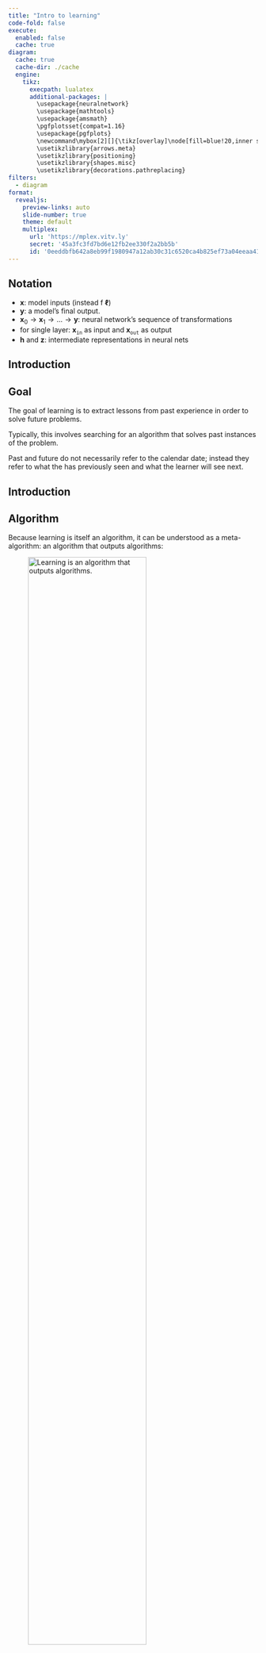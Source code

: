 ```yaml
---
title: "Intro to learning"
code-fold: false
execute:
  enabled: false
  cache: true
diagram:
  cache: true
  cache-dir: ./cache
  engine:
    tikz:
      execpath: lualatex
      additional-packages: |
        \usepackage{neuralnetwork}
        \usepackage{mathtools}
        \usepackage{amsmath}
        \pgfplotsset{compat=1.16}
        \usepackage{pgfplots}
        \newcommand\mybox[2][]{\tikz[overlay]\node[fill=blue!20,inner sep=2pt, anchor=text, rectangle, rounded corners=1mm,#1] {#2};\phantom{#2}}
        \usetikzlibrary{arrows.meta}
        \usetikzlibrary{positioning}
        \usetikzlibrary{shapes.misc}
        \usetikzlibrary{decorations.pathreplacing}
filters:
  - diagram
format: 
  revealjs:
    preview-links: auto
    slide-number: true
    theme: default
    multiplex:
      url: 'https://mplex.vitv.ly'
      secret: '45a3fc3fd7bd6e12fb2ee330f2a2bb5b'
      id: '0eeddbfb642a8eb99f1980947a12ab30c31c6520ca4b825ef73a04eeaa411db9'
---
```


## Notation

- $\mathbf{x}$: model inputs (instead f ${\boldsymbol\ell}$)
- $\mathbf{y}$: a model's final output.
- $\mathbf{x}_0 \rightarrow \mathbf{x}_1 \rightarrow \ldots \rightarrow \mathbf{y}$: neural network's sequence of transformations
- for single layer: ${\mathbf{x}_{\texttt{in}}}$ as input and ${\mathbf{x}_{\texttt{out}}}$ as output
- $\mathbf{h}$ and $\mathbf{z}$: intermediate representations in neural nets

## Introduction

:::{.callout-tip}
## Goal
The goal of learning is to extract lessons from past experience in order
to solve future problems.

Typically, this involves searching for an
algorithm that solves past instances of the problem.
:::

:::{.callout-note}
Past and future do not necessarily refer to the calendar date; instead they refer to what the \textit{learner} has previously seen and what the learner will see next.
:::


## Introduction
:::{.callout-tip icon=false}
## Algorithm
Because learning is itself an algorithm, it can be understood as a
meta-algorithm: an algorithm that outputs algorithms:
:::

![Learning is an algorithm that outputs algorithms.](./img/intro_to_learning/learning_as_meta_algorithm.png){#fig-learning_as_meta_algorithm width="75%"}

## Introduction
:::{.callout-tip icon=false}
## Phases
Learning usually consists of two phases:

- the **training**  phase, where we search for
an algorithm that performs well on past instances of the problem
(training data)
- the **testing** phase, where we deploy our learned algorithm to
solve new instances of the problem.
:::


## Learning from Examples

:::{.callout-tip icon=false}
## Example
Imagine you find an ancient mathematics text: 
$$\begin{aligned}
    2 \star 3 &= 36\nonumber \\
    7 \star 1 &= 49\nonumber \\
    5 \star 2 &= 100\nonumber \\
    2 \star 2 &= 16\nonumber
\end{aligned}
$$ 
:::

:::{.callout-warning icon=false}
## Question
What do you think $\star$ represents? 
:::

## Learning from Examples
![How your brain may have solved the star problem.](./img/intro_to_learning/star_symbol_learning.png){#fig-star_symbol_learning}


## Learning from Examples
:::{.callout-tip icon=false}
This kind of learning, where you observe example input-output behavior and infer a functional mapping that explains this behavior, is called **supervised learning**.

Another name for this kind of learning is **fitting a model** to data.
:::

:::{.callout-note}
## Non-computability
Some things are not learnable from examples, such as
noncomputable functions. An example of a noncomputable function is a
function that takes as input a program and outputs a 1 if the program
will eventually finish running, and a 0 if it will run forever. 
:::

## Learning from Examples
:::{.callout-tip icon=false}
## Example - formal definition
A formal definition of *example*, is an
{`input`, `output`} pair.

The examples you were given for $\star$
consisted of four such pairs: 

$$\begin{aligned}
    &\{\texttt{input:} [2,3], \texttt{output:} 36\}\nonumber \\
    &\{\texttt{input:} [7,1], \texttt{output:} 49\}\nonumber \\
    &\{\texttt{input:} [5,2], \texttt{output:} 100\}\nonumber \\
    &\{\texttt{input:} [2,2], \texttt{output:}16\}\nonumber
\end{aligned}$$ 
:::


## Learning from Examples
![A complicated function that could be learned from examples.](./img/intro_to_learning/inpainting_example.png){#fig-intro_to_learning-inpainting_example}

## Learning without Examples {.smaller}

:::{.callout-tip icon=false}
## Unsupervised learning

- **input data** $\{x^{(i)}\}^N_{i=1}$ - given
- **target outputs** $\{y^{(i)}\}^N_{i=1}$ - unknown.

Learner has to come up with a model or representation of the input data that has useful properties, as
measured by some **objective function**. 
:::


:::{.callout-note icon=false}
## Reinforcement learning
We suppose that we are given an **reward function**:
$$
r: \mathcal{Y} \rightarrow \mathbb{R}.
$$

The learner tries to come up with a function that **maximizes rewards**. 
:::

:::{.callout-important}
## Difference
Unsupervised learning has access to training data whereas reinforcement learning usually does not; instead the reinforcement learner has to collect its own training data.
:::

## Key Ingredients

:::{.callout-tip icon=false}
## Ingredients
1.  What does it mean for the learner to succeed, or, at least, to
    perform well?

2.  What is the set of possible mappings from inputs to outputs that
    we will search over?

3.  *How*, exactly, do we search the hypothesis space for a specific
    mapping that maximizes the objective?
:::

::: {.centered}
![](./img/intro_to_learning/key_ingredients.png){height=320 fig-align="center"}
:::

## Key Ingredients

:::{.callout-tip icon=false}
## Learner's algorithm
$$
f: \mathcal{X} \rightarrow \mathcal{Y},
$$
Commonly, $f$ is referred to as the **learned function**.
:::

:::{.callout-note icon=false}
## Learner's objective
Function that scores model outputs:
$$
\mathcal{L}: \mathcal{Y} \rightarrow \mathbb{R},
$$
or function that compares model outputs to target answers:
$$
\mathcal{L}: \mathcal{Y} \times \mathcal{Y} \rightarrow \mathbb{R}.
$$

We will interchangeably call this $\mathcal{L}$ either the **objective function**, the **loss function**, or the **loss**.
:::

<!-- ::: aside -->
<!-- A loss almost always refers to an objective we seek to *minimize*, whereas an objective function can be used to describe objectives we seek to minimize as well as those we seek to maximize. -->
<!-- ::: -->

## Hypothesis space

:::{.callout-tip icon=false}
## Description
The hypothesis space is a set $\mathcal{F}$ of all the
possible functions considered by the learner.

Examples:

1. All mappings from $\mathbb{R}^2 \rightarrow \mathbb{R}$ 
2. All functions $\mathbb{R} \times \mathbb{R} \rightarrow \mathbb{R}_{\geq 0}$
that satisfy the conditions of being a distance metric.
:::

:::{.callout-note icon=false}
## Parameterization
We may say that our *parameterized*
hypothesis space is 
$$
y = \theta_1 x + \theta_0m
$$
where $\theta_0$ and $\theta_1$ are the parameters.

This example corresponds to the space of affine functions from $\mathbb{R} \rightarrow \mathbb{R}$.
:::

## Hypothesis space
:::{.callout-note icon=false}
## Parameterization: another way
Another choice could be
$$
y = \theta_2\theta_1 x + \theta_0,
$$
with parameters $\theta_0$, $\theta_1$, and $\theta_2$: **same space**, but **different parameterizations**!
:::

::: aside
**Overparameterized** models, where you use more parameters than the minimum necessary to fit the data, are especially important in modern computer vision; most neural networks are overparameterized.
:::


## Empirical Risk Minimization

:::{.callout-tip icon=false}
## ERM model
Learn a function predicting $\mathbf{y}$ from $\mathbf{x}$ given many training examples
$\{\mathbf{x}^{(i)},\mathbf{y}^{(i)}\}^N_{i=1}$.

The idea is to minimize the average error (i.e., risk) we incur over all the training data
(i.e., empirical distribution). The ERM problem is stated as follows:

$$
\begin{aligned}
    \mathop{\mathrm{arg\,min}}_{f \in \mathcal{F}} \frac{1}{N} \sum_{i=1}^N \mathcal{L}(f(\mathbf{x}^{(i)}),\mathbf{y}^{(i)}) \quad\triangleleft\quad \text{ERM}
\end{aligned}
$$

Here, $\mathcal{F}$ is the hypothesis space, $\mathcal{L}$ is the loss function, and $\{\mathbf{x}^{(i)}, \mathbf{y}^{(i)}\}_{i=1}^N$ is the training data (example {`input`, `output`} pairs), and $f$ is the learned function.
:::

## Learning as Probabilistic Inference

:::{.callout-tip icon=false}
## Probabilistic inference
We can interpret ERM as doing maximum likelihood probabilistic inference.

In this interpretation, we are trying to infer the hypothesis $f$ that assigns the highest probability to the data.

For a model that predicts $\mathbf{y}$ given $\mathbf{x}$, the max likelihood $f$ is:

$$\begin{aligned}
    \mathop{\mathrm{arg\,max}}_f p\big(\{\mathbf{y}^{(i)}\}_{i=1}^N \bigm | \{\mathbf{x}^{(i)}\}_{i=1}^N, f\big) \quad\quad \triangleleft \quad\text{Max likelihood learning}
\end{aligned}
$$
:::

## Learning as Probabilistic Inference
:::{.callout-tip icon=false}
## Probabilistic inference
The term
$p\big(\{\mathbf{y}^{(i)}\}_{i=1}^N \bigm | \{\mathbf{x}^{(i)}\}_{i=1}^N, f\big)$
is called the **likelihood** of the $\mathbf{y}$ values given the model
$f$ and the observed $\mathbf{x}$ values, and maximizing this quantity
is called **maximum likelihood learning**.
:::

:::{.callout-note icon=false}
## MAP learning
When a prior $p(f)$ is used in
conjunction with a likelihood function, we arrive at **maximum a
posteriori learning** (**MAP learning**), which infers the most probable
hypothesis given the training data: 

$$\begin{aligned}
    &\mathop{\mathrm{arg\,max}}_f p\big(f \bigm | \{\mathbf{x}^{(i)}, \mathbf{y}^{(i)}\}_{i=1}^N\big) \quad\quad \triangleleft \quad \text{MAP learning}\\
    & = \mathop{\mathrm{arg\,max}}_f p\big(\{\mathbf{y}^{(i)}\}_{i=1}^N \bigm | \{\mathbf{x}^{(i)}\}_{i=1}^N, f\big)p\big(f\big) \quad\quad \triangleleft \quad \text{by Bayes' rule}
\end{aligned}$$
:::

# Examples

## Linear Least-Squares Regression
![The goal of learning is to use the training data to predict the $y$ value of the test query. In our example we find that for every 1 degree increase in temperature, we can expect $\sim 10$ more people to go to the beach.](./img/intro_to_learning/ols_train_test.png){#fig-intro_to_learning-ols_train_test width="70%"}

## Linear Least-Squares Regression

:::{.callout-tip icon=false}
## Hypothesis space
The relationship between $x$ and our predictions $\hat{y}$ of $y$ has the form
$\hat{y} = f_{\theta}(x) = \theta_1 x + \theta_0$.
:::

:::{.callout-note icon=false}
## Parameterization
This hypothesis space
is parameterized by a two scalars, $\theta_0, \theta_1 \in \mathbb{R}$,
the intercept and slope of the line.

We denote $\theta = [\theta_0, \theta_1]$.
:::

:::{.callout-important}
Learning consists of
finding the value of these parameters that maximizes the objective.
:::

## Linear Least-Squares Regression
:::{.callout-tip icon=false}
## Objective
Our *objective* is that $(\hat{y}^{(i)} - y^{(i)})^2$ should
be small for all training examples $\{x^{(i)}, y^{(i)}\}_{i=1}^N$. We
call this objective the $L_2$ loss: 

$$\begin{aligned}
    J(\theta) &= \sum_i \mathcal{L}(\hat{y}^{(i)}, y^{(i)})\\
    &\quad \mathcal{L}(\hat{y}, y) = (\hat{y} - y)^2 \quad\quad \triangleleft \quad L_2 \text{ loss}
\end{aligned}$$ 
:::

:::{.callout-note}
$J(\theta)$ will denote the total objective;  $\mathcal{L}$ will denote the loss per datapoint. That is
$$
J(\theta) = \sum_{i=1}^N \mathcal{L}(f_{\theta}(x^{(i)}), y^{(i)}).
$$
:::


## Linear Least-Squares Regression
:::{.callout-tip icon=false}
## Problem statement
The full learning problem is as follows: 
$$\begin{aligned}
    \theta^* = \mathop{\mathrm{arg\,min}}_{\theta} \sum_{i=1}^N (\theta_1 x^{(i)} + \theta_0 - y^{(i)})^2.
\end{aligned}
$$
:::

:::{.callout-warning icon=false}
## Random solution?
A first idea might be "try a bunch of random values for $\theta$ and return the one that maximizes the objective." 

**Will be slow!**
:::

## Linear Least-Squares Regression
:::{.callout-tip icon=false}
## Calculus way
We are trying to find the minimum of the objective $J(\theta)$: 

$$\begin{aligned}
    J(\theta) = \sum_{i=1}^N (\theta_1 x^{(i)} + \theta_0 - y^{(i)})^2.
\end{aligned}$$ 

This function can be rewritten as 
$$\begin{aligned}
    J(\theta) = (\mathbf{y} - \mathbf{X}\theta)^\mathsf{T}(\mathbf{y} - \mathbf{X}\theta),
\end{aligned}
$$ 
$$\begin{aligned}
\mathbf{X} = 
 \begin{bmatrix}
    1 & x^{(1)}  \\
    1 & x^{(2)} \\
    \vdots & \vdots \\
    1 & x^{(N)}
\end{bmatrix}
\quad
\mathbf{y} = 
 \begin{bmatrix}
    y^{(1)}  \\
    y^{(2)} \\
    \vdots \\
    y^{(N)}
\end{bmatrix}
\quad
\theta = 
 \begin{bmatrix}
    \theta_0 \\
    \theta_1
\end{bmatrix}.
\end{aligned}$$
:::

## Linear Least-Squares Regression
:::{.callout-tip icon=false}
## Calculus way
The $J$ is a quadratic form, which has a single global minimum where the derivative is zero, and no other points where the derivative is zero. The derivative is:
$$\begin{aligned}
    \frac{\partial J(\theta)}{\partial \theta} =  2(\mathbf{X}^\mathsf{T}\mathbf{X} \theta - \mathbf{X}^\mathsf{T}\mathbf{y}).
\end{aligned}
$$ 

We set this derivative to zero and solve for $\theta^*$:
$$
\begin{aligned}
    &2(\mathbf{X}^\mathsf{T}\mathbf{X} \theta^* - \mathbf{X}^\mathsf{T}\mathbf{y}) = 0\\
&\mathbf{X}^\mathsf{T}\mathbf{X} \theta^* = \mathbf{X}^\mathsf{T}\mathbf{y}\\
&\theta^* = (\mathbf{X}^\mathsf{T}\mathbf{X})^{-1}\mathbf{X}^\mathsf{T}\mathbf{y}.
\end{aligned}
$$
:::

## Linear Least-Squares Regression

![The $\theta^*$ defines the best fitting line to our data. A best fit line is a visualization of a function $f_{\theta}$, that predicts the $y$-value for each input $x$-value.](./img/intro_to_learning/ols_fit.png){#fig-intro_to_learning-ols_fit}

## Linear Least-Squares Regression

![Linear regression finds a line that predicts the training data's $y$-values from its $x$-values.](./img/intro_to_learning/ols_summary.png){#fig-ols_summary #fig-intro_to_learning-ols_system_diagram}

## Program Induction

:::{.callout-tip icon=false}
## Program induction
**Program induction**: one of the broadest classes of learning algorithm.
In this setting, our hypothesis space may be all Python programs.
:::

![Linear regression finds a line that predicts the training data's $y$-values from its $x$-values.](./img/intro_to_learning/ols_system_diagram.png){#fig-intro_to_learning-ols_system_diagram}


## Program Induction
![Python program induction finds a Python program that predicts the training data's $y$-values from its $x$-values.](./img/intro_to_learning/program_induction_system_diagram.png){#fig-intro_to_learning-program_induction_system_diagram}

## Classification and Softmax Regression

:::{.callout-tip icon=false}
## Definition
A common problem in computer vision is to recognize objects. Our input is an image $\mathbf{x}$, and our target output is a
class label $\mathbf{y}$
:::
![Image classification.](./img/intro_to_learning/image_classification.png){#fig-intro_to_learning-image_classification}

## Classification and Softmax Regression
:::{.callout-tip icon=false}
## Input
$$\mathbf{x} \in \mathbb{R}^{H \times W \times 3},
$$
where $H$ is image height and $W$ is image width.
:::

:::{.callout-note icon=false}
## Output
Let $\mathbf{y}$ be a $K$-dimensional vector, for
$K$ possible classes, such that:
$$
y_k = \begin{cases}1, \; \text{if} \; \mathbf{y} \; \text{represents class}\; k, \\
0, \; \text{otherwise}\end{cases}
$$
This representation is called a **one-hot code**.
:::


## Classification and Softmax Regression
:::{.callout-tip icon=false}
## Goal
Learn a function $f_{\theta}$ that output
vectors $\hat{\mathbf{y}}$ that match the one-hot codes, thereby
correctly classifying the input images. 
:::

![An example of one-hot codes for representing $K$=5 different classes.](img/intro_to_learning/one_hot_codes.png){}


## Classification and Softmax Regression
:::{.callout-warning icon=false}
## Loss function - version 1
Perhaps we should minimize misclassifications? That would correspond to the so
called **0-1 loss**: 

$$
\begin{aligned}
    \mathcal{L}(\hat{\mathbf{y}},\mathbf{y}) = \mathbb{1}(\hat{\mathbf{y}}\neq\mathbf{y}),
\end{aligned}
$$ where $\mathbb{1}$ is the indicator function that
evaluates to 1 if and only if its argument is true, and 0 otherwise.
Unfortunately, minimizing this loss is a discrete optimization problem,
and it is **NP-hard**.
:::

## Classification and Softmax Regression
:::{.callout-note icon=false}
## Loss function - version 2
Instead, people commonly use the cross-entropy loss, which is
continuous and differentiable (making it easier to optimize):
$$\begin{aligned}
    \mathcal{L}(\hat{\mathbf{y}},\mathbf{y}) = H(\mathbf{y}, \hat{\mathbf{y}}) = - \sum_{k=1}^K y_k \log \hat{y}_k \quad\quad \triangleleft \quad \text{cross-entropy loss}
\end{aligned}$$ 
:::


## Classification and Softmax Regression
:::{.callout-tip icon=false}
## Interpretation
$\hat{y}_k$ should *represent the probability* we think the image is an image of class $k$.
Under that interpretation, minimizing cross-entropy maximizes the log
likelihood of the ground truth observation $\mathbf{y}$ under our
model's prediction $\hat{\mathbf{y}}$. $\hat{y}$ should represent a **pmf**.
:::

:::{.callout-note icon=false}
## Probability mass function (pmf)
A pmf $\mathbf{p}$, over $K$ classes, is defined
as a $K$-dimensional vector with elements in the range $[0,1]$ that sums
to 1. In other words, $\mathbf{p}$ is a point on the
$(K-1)$-**simplex**, which we denote as
$\mathbf{p} \in \vartriangle^{K-1}$.
:::


::: aside
The $(K-1)$-simplex, $\vartriangle^{K-1}$, is the set of all $K$-dimensional vectors whose elements sum to 1. $K$-dimensional one-hot codes live on the vertices of $\vartriangle^{K-1}$.
:::


## Classification and Softmax Regression
:::{.callout-tip icon=false}
## Procedure
To ensure that the output of our learned function $f_{\theta}$ has this
property, i.e., $f_{\theta} \in \vartriangle^{K-1}$, we can compose two
steps:

- first apply a function
$z_{\theta}: \mathcal{X} \rightarrow \mathbb{R}^K$
- then squash the output into the range $[0,1]$ and normalize it to sum to 1. 
:::


## Classification and Softmax Regression
:::{.callout-note icon=false}
## Squashing
A popular way to squash is via the **softmax** function:

$$\begin{aligned}
    &\mathbf{z} = z_{\theta}(\mathbf{x})\\
    &\hat{\mathbf{y}} = \texttt{softmax}(\mathbf{z})\\
    &\quad \quad \hat{y}_j = \frac{e^{-z_j}}{\sum_{i=1}^K e^{-z_k}}.
\end{aligned}$$ 

The values in $\mathbf{z}$ are called the **logits**.

:::

:::{.callout-note}
Now we have: 

$$\begin{aligned}
    \hat{\mathbf{y}} = f_{\theta}(\mathbf{x}) = \texttt{softmax}(z_{\theta}(\mathbf{x}))
\end{aligned}$$ 
:::

## Classification and Softmax Regression

![Softmax regression for image classification.](./img/intro_to_learning/softmax_regression_diagram.png){#fig-softmax_regression_diagram}

## Classification and Softmax Regression
![Learning is a meta-algorithm, an algorithm that outputs algorithms; metalearning is just learning applied to learning, and therefore it is a meta-meta-algorithm.](./img/intro_to_learning/softmax_regression_learning_problem.png){#fig-softmax_regression_learning_problem #fig-intro_to_learning-meta_learning_diagram}

## Learning to Learn
:::{.callout-tip icon=false}
## Metalearning

It's a special case of learning where the hypothesis space is learning algorithms.

The goal of metalearning is to handle the case where the future problem we will
encounter is itself a learning problem.
:::

:::{.callout-note icon=false}
## Example
Suppose that we are given the following {`input`, `output`}
examples: 

$$\begin{aligned}
    &\{\texttt{input:} \big(x:[1,2], y:[1,2]\big), &&\texttt{output:} y = x\}\nonumber \\
    &\{\texttt{input:} \big(x:[1,2], y:[2,4]\big), &&\texttt{output:} y = 2x\}\nonumber \\
    &\{\texttt{input:} \big(x:[1,2], y:[0.5,1]\big), &&\texttt{output:} y = \frac{x}{2}\}\nonumber
\end{aligned}$$

The learner can fit these examples by learning to
perform least-squares regression.
:::

## Learning to Learn

![Learning is a meta-algorithm, an algorithm that outputs algorithms; metalearning is learning applied to learning: a **meta-meta-algorithm**.](./img/intro_to_learning/meta_learning_diagram.png){#fig-intro_to_learning-meta_learning_diagram}

## Learning to Learn
:::{.callout-tip icon=false}
## Recursion
Notice that you can apply this idea recursively, constructing
meta-meta-\...-metalearners.

Humans perform at least three levels of
this process, if not more: we have *evolved* to be *taught* in school
how to *learn* quickly on our own. 
:::

::: aside
**Evolution** is a learning algorithm according to our present definition.
:::

# Gradient-Based Learning Algorithms

## Gradient-Based Learning Algorithms

:::{.callout-tip icon=false}
## Setting
We consider the task of minimizing a cost function $J: \cdot \rightarrow \mathbb{R}$, which is a function that maps some arbitrary input to a scalar cost.

In learning problems, the domain of $J$ is the training data and the parameters $\theta$. We will often consider the training data to be fixed and only denote the objective as a function of the parameters, $J(\theta)$. Our goal is to solve:
$$
\theta^* = \arg\min_{\theta} J(\theta)
$$
:::

## Gradient-Based Learning Algorithms

![General optimization loop.](./img/gradient_descent/optimization_schematic.png){#fig-gradient_descent-optimization_schematic width=50%}

## Gradient-Based Learning Algorithms
:::{.callout-tip icon=false}
## Zeroth-order optimization
The update function only gets to observe the value $J(\theta)$. The only way, then, to find $\theta$'s that minimize the loss is to **sample** different values for $\theta$ and move toward the values that are lower.
:::

:::{.callout-note icon=false}
## First-order optimization
Also called **gradient-based optimization**: the update function takes as input the gradient of the cost with respect to the parameters at the current operating point, $\nabla_{\theta}J(\theta)$. This reveals the **direction**.
:::

::: aside
Higher-order optimization methods observe higher-order derivatives of the loss, such as the Hessian $H$, which tells you how the landscape is locally curving.
:::

## Gradient-Based Learning Algorithms

![Gradient descent `GD`. Optimizing a cost function $J: \theta \rightarrow \mathbb{R}$ by descending the gradient $\nabla_{\theta} J$.](./img/gradient_descent/alg1.png){#alg-gradient_descent_basic_gradient_descent}

## Gradient-Based Learning Algorithms
:::{.callout-tip icon=false}
## Hyperparameters

- **learning rate** $\eta$, which controls the step size (learning rate times gradient magnitude)
- the number of steps $K$.

If the learning rate is sufficiently small and the initial parameter vector $\theta^0$ is random, then this algorithm will almost surely converge to a local minimum of $J$ as $K \rightarrow \infty$. 
:::


## Gradient-Based Learning Algorithms
:::{.callout-tip icon=false}
## Learning Rate Schedules
We are calling some function $\texttt{lr}(\eta^0,k)$ to get the learning rate on each iteration of descent:
$$
\eta^{k} = \texttt{lr}(\eta^0,k)
$$
Generally, we want an update rule where $\eta^{k+1} < \eta^k$ (making smaller steps).
:::

:::{.callout-note icon=false}
## Examples
$$
\begin{aligned}
    \texttt{lr}(\eta^0,k) &= \beta^{-k} \eta^0 &\quad\quad \triangleleft\quad \text{exponential decay}\\
    \texttt{lr}(\eta^0,k) &= \beta^{-\lfloor k/M \rfloor} \eta^0 &\quad\quad \triangleleft\quad \text{stepwise exponential decay}\\
    \texttt{lr}(\eta^0,k) &= \frac{(K - k)}{K} \eta^0 &\quad\quad \triangleleft\quad \text{linear decay}
\end{aligned}
$$
:::

## Gradient-Based Learning Algorithms

![Gradient descent with learning rate decay algorithm.](./img/gradient_descent/alg2.png){#alg-gradient_descent_gradient_descent_with_lr_decay}

## Gradient-Based Learning Algorithms
:::{.callout-tip icon=false}
## Momentum

Momentum means that we set the parameter update to be a direction $\mathbf{v}^{k+1}$, given by a weighted combination of the previous update direction, $\mathbf{v}^{k}$, plus the current negative gradient:
$$
\mathbf{v}^{k+1} = \mu \mathbf{v}^{k} - \eta\nabla_{\theta} J(\theta^k)
$$
The weight $\mu$ in this combination is a new hyperparameter, sometimes simply called the **momentum**.
:::

## Gradient-Based Learning Algorithms
![Gradient descent with momentum algorithm.](./img/gradient_descent/alg3.png){#alg-gradient_descent_gradient_descent_with_momentum}

## Gradient-Based Learning Algorithms
![(left) A simple loss function $J = \texttt{abs}(\theta)$. (right) Optimization trajectory for three different settings of momentum $\mu$. White line indicates value of the parameter at each iteration of optimization, starting at top and progressing to bottom. Color is value of the loss. Red dot is location where loss first reaches within $0.01$ of optimal value.](./img/gradient_descent/momentum_out1.png){#fig-gradient_descent-momentum_out1}

## Gradient-Based Learning Algorithms {.scrollable .smaller}

![](./img/gradient_descent/grad_descent.png){#fig-gradient_descent-grad_descent_simple_examples}



## Gradient-Based Learning Algorithms
:::{.callout-tip icon=false}
## Alternatives
What are some other good choices for $\mathbf{v}$?

1. One common idea is to set $\mathbf{v}$ to be the gradient of a **surrogate loss** function, which is a function, $J_{\texttt{surr}}$, with meaningful (non-zero) gradients that approximates $J$. An example might be a smoothed version of $J$.

2. Another way to get $\mathbf{v}$ is to compute it by sampling perturbations of $\theta$, and seeing which perturbation leads to lower loss. In this strategy, we evaluate $J(\theta+\epsilon)$ for a set of perturbations $\epsilon$, then move toward the $\epsilon$'s that decreased the loss. Approaches of this kind are sometimes called **evolution strategies**.
:::

## Gradient-Based Learning Algorithms
![Evolution strategy algorithm.](./img/gradient_descent/alg4.png){#alg-gradient_descent_ES}


## Gradient-Based Learning Algorithms
![Using evolution strategies to minimize a nondifferentiable (zero-gradient) loss, using $\sigma=1$, $M=10$, and $\eta=0.02$.](./img/gradient_descent/sampling_out1.png){#fig-gradient_descent-sampling_out1}

## Gradient-Based Learning Algorithms
:::{.callout-tip icon=false}
## Gradient Clipping


![Gradient clipping algorithm.](./img/gradient_descent/alg5.png){#alg-gradient_descent_grad_clipping}
:::

:::{.callout-note}
`clip` is the "clipping" function: $\texttt{clip}(v, -m, m) = \max(\min(v,m),-m)$
:::

## Gradient-Based Learning Algorithms
:::{.callout-tip icon=false}
## Gradient Clipping

![Using `GD` with clipping to minimize a loss with exploding gradients, using $m=0.1$.](./img/gradient_descent/clipped_out1.png){width=80% #fig-gradient_descent-clipped_out1}
:::


## Stochastic Gradient Descent

:::{.callout-important icon=false}
## Expensive computation
For typical learning problems, $\nabla_{\theta} J(\theta, \{\mathbf{x}^{(i)}, \mathbf{y}^{(i)}\}_{i=1}^N)$ decomposes as follows:
$$
\begin{align}
    \nabla_{\theta} J(\theta, \{\mathbf{x}^{(i)}, \mathbf{y}^{(i)}\}_{i=1}^N) &= 
    \nabla_{\theta} \frac{1}{N}\sum_{i=1}^N \mathcal{L}(f_{\theta}(\mathbf{x}^{(i)}), \mathbf{y}^{(i)}) = \frac{1}{N}\sum_{i=1}^N \nabla_{\theta} \mathcal{L}(f_{\theta}(\mathbf{x}^{(i)}), \mathbf{y}^{(i)})
\end{align}
$$
:::

:::{.callout-tip icon=false}
## Batching

Suppose instead we randomly subsample a *batch* of terms from this sum, $\{\mathbf{x}^{(b)}, \mathbf{y}^{(b)}\}_{b=1}^B$, where $B$ is the **batch size**. We then compute an *estimate* of the total gradient as the average gradient over this batch as follows:
$$
\begin{align}
    \tilde{\mathbf{g}} = \frac{1}{N}\sum_{b=1}^B \nabla_{\theta} \mathcal{L}(f_{\theta}(\mathbf{x}^{(b)}), \mathbf{y}^{(b)})
\end{align}
$$
:::

## Stochastic Gradient Descent

![Stochastic gradient descent algorithm. Stochastic gradient descent estimates the gradient from a stochastic subset (batch) of the full training data, and makes an update on that basis.](./img/gradient_descent/alg6.png){#alg-gradient_descent_SGD}

## Stochastic Gradient Descent
:::{.callout-tip icon=false}
## Properties

- Because each step of descent is somewhat random, $\texttt{SGD}$ can jump over small bumps in the loss landscape, as long those bumps disappear for some randomly sampled batches
- $\texttt{SGD}$ can implicitly regularize the learning problem. For example, for linear problems (i.e., $f_\theta$ is linear), then if there are multiple parameter settings that minimize the loss, $\texttt{SGD}$ will often converge to the solution with minimum parameter norm
:::

# The Problem of Generalization

## The Problem of Generalization

:::{.callout-tip icon=false}
## Train vs test
So far, we have described learning as an optimization problem: maximize
an objective over the *training set*. But this is not our actual goal.
Our goal is to maximize the objective over the *test set*. 
:::

:::{.callout-tip icon=false}
## Overfitting
Happens when we fit to properties in the training data that do not exist in the
test data.

This means that what we learned about the training data does not **generalize** to the
test data.
:::
:::{.callout-warning icon=false}
## Underfitting
Learner failed to optimize the objective on the training data.
:::

## The Problem of Generalization

:::{.callout-tip icon=false}
## Polynomial regression
The hypothesis space
is polynomial functions rather than linear functions, that is,
$$
\begin{aligned}
y = f_{\theta}(x) = \sum_{k=0}^K \theta_k x^k
\end{aligned}
$$ 

where $K$, the degree of the polynomial, is a hyperparameter of the hypothesis space.

:::

## The Problem of Generalization
:::{.callout-note icon=false}
## Equivalence of polynomial and linear regression
Let us consider the setting where we use the least-squares ($L_2$) loss function.

We can see this by rewriting the polynomial as: 

$$
\sum_{k=0}^K \theta_k x^k = \theta^\mathsf{T}\phi(x), \; \phi(x) = \begin{bmatrix}
  1 \\ x \\ x^2 \\ \vdots \\ x^K
\end{bmatrix}
$$ 

Now the form of $f_{\theta}$ is $f_{\theta}(x) = \theta^\mathsf{T}\phi(x)$, *which is a linear function in the parameters $\theta$*. Therefore, if we *featurize* $x$, representing each datapoint $x$ with a feature vector $\phi(x)$, then we have arrived at a linear regression problem in this feature space.
:::

## The Problem of Generalization
:::{.callout-note icon=false}
## Equivalence of polynomial and linear regression
So, the learning problem, and closed form optimizer, for $L_2$ polynomial regression looks almost identical to that of $L_2$ linear regression:


where 
$$\mathbf{\Phi} = 
     \begin{bmatrix}
        1 & x^{(1)} & x^{(1)^2} & ... & x^{(1)^K} \\
        1 & x^{(2)} & x^{(2)^2} & ... & x^{(2)^K} \\
        \vdots & \vdots & \vdots & \vdots & \vdots \\
        1 & x^{(N)} & x^{(N)^2} & ... & x^{(N)^K}  \\
    \end{bmatrix}$$ 

The matrix $\mathbf{\Phi}$ is an array of the features (columns) for
each datapoint (rows). It plays the same role as data matrix
$\mathbf{X}$ did earlier; in fact we often call matrices of the feature representations of each datapoint also as a **data matrix**.
:::

## The Problem of Generalization

![Underfitting and overfitting.](./img/problem_of_generalization/under_and_overfitting.png){#fig-under_and_overfitting}

## The Problem of Generalization
:::{.callout-tip icon=false}
## Data generating process
$$
\begin{aligned}
    Y &= X^2 + 1 &\triangleleft \quad\text{true underlying relationship}\\
    \epsilon &\sim \mathcal{N}(0,1) &\triangleleft \quad\text{observation noise}\\
    Y^\prime &= Y + \epsilon &\triangleleft \quad\text{noisy observations}\\
    x,y &\sim p(X,Y^{\prime}) &\triangleleft \quad\text{data-generating process}
\end{aligned}
$$
:::

## The Problem of Generalization
:::{.callout-tip icon=false}
## Why does overfitting happen?
It's because for $K=10$ the curve can become wiggly enough to
not just fit the true underlying relationship but also to *fit the
noise*, the minor offsets $\epsilon$ around the green line.

This noise
is *a property of the training data that does not generalize to the test
data*; the test data will have different observation noise.
:::


:::{.callout-warning icon=false}
## Multiple hypotheses
For $K=10$ there are many
hypotheses (polynomial functions) that perfectly the data (true
function + noise) -- there is insufficient data for the objective to
uniquely identify one of the hypotheses to be the best. Because of this,
the hypothesis output by the optimizer may be an arbitrary one.
:::

## The Problem of Generalization
:::{.callout-tip icon=false}
## Approximation error 
 Let $\{x_{(\texttt{train})}^{(i)}, y_{(\texttt{train})}^{(i)}\}_{i=1}^N$ be
our training data set (the black points). Then the approximation error
$J_{\texttt{approx}}$ is defined as the total cost incurred on this
training data: 

$$\begin{aligned}
    J_{\texttt{approx}} = \frac{1}{N} \sum_{i=1}^N \mathcal{L}(f_{\theta}(x_{(\texttt{train})}^{(i)}), y_{(\texttt{train})}^{(i)})
\end{aligned}$$ 
It is the gap between the black line and the training data points.
:::

::: aside
Notice that approximation error is the cost function we minimize in empirical risk minimization.
:::

## The Problem of Generalization
:::{.callout-warning icon=false}
## Generalization error
The expected cost we would incur if we sampled a new test point at random
from the true data generating process. Generalization error is often
approximated by measuring performance on a heldout ,
$\{x_{(\texttt{val})}^{(i)}, y_{(\texttt{val})}^{(i)}\}_{i=1}^N$, which
can simply be a subset of the data that we don't use for training or
testing: 

$$\begin{aligned}
    J_{\texttt{gen}} &= \mathbb{E}_{x,y \sim p_{\texttt{data}}} [ \mathcal{L}(f_{\theta}(x), y)]\\
                        &\approx \frac{1}{N} \sum_{i=1}^N \mathcal{L}(f_{\theta}(x_{(\texttt{val})}^{(i)}), y_{(\texttt{val})}^{(i)})
\end{aligned}$$
It is the gap between the black line and the green line.
:::

## The Problem of Generalization

![Approximation error `approx` versus generalization error `gen` for polynomial regression of order $K$. Here we measured error as the proportion of validation points that are mispredicted (defined as having an $L_2$ prediction error greater than 0.25).](./img/problem_of_generalization/under_and_overfitting_vs_polyK.png){#fig-under_and_overfitting_vs_polyK}

## Regularization

:::{.callout-tip icon=false}
## Goldilocks principle
We should prefer hypotheses (functions $f$) that are sufficiently
expressive to fit the data, but not so flexible that they can overfit
the data.
:::

![](img/goldilocks.png){fig-align="center"}

## Regularization
:::{.callout-important icon=false}
## Regularization
Mechanisms that penalize function complexity so that we avoid
learning too flexible a function that overfits. Regularizers embody the
principle of **Occam's razor**. 

The general form of a regularized objective is:
$$\begin{aligned}
    J(\theta) = \overbrace{\frac{1}{N} \sum^N_{i=1} \mathcal{L}(f_{\theta}(x)^{(i)}, y^{(i)})}^\text{data fit loss} + \underbrace{\lambda R(\theta)}_\text{regularizer} \quad\quad\triangleleft \quad\text{regularized objective function}
\end{aligned}$${#eq-problem_of_generalization-regularized_objective} 
where $\lambda$ is a hyperparameter that controls the strength of the regularization.
:::

::: aside
**Bayesian Occam's razor**: more complex hypothesis spaces must cover more possible hypotheses, and therefore
must assign less prior mass to any single hypothesis. 
:::


## Regularization
:::{.callout-tip icon=false}
## Norm penalization
One of the most common regularizers is to penalize the $L_p$ norm of the
parameters of our model, $\theta$:
$$
R(\theta) = \left\lVert\theta\right\rVert_{p}.
$$ 

The $L_p$-norm of $\mathbf{x}$ is $(\sum_i |x_i|^{p})^{\frac{1}{p}}$. The $L_2$-norm is the familiar least-squares objective.
:::


## Regularization
:::{.callout-tip icon=false}
## Regularizers as Probabilistic Priors

Regularizers can be interpreted as **priors** that prefer, a priori
(before looking at the data), some solutions over others.

- Under this
interpretation, the data fit loss (e.g., $L_2$ loss) is a likelihood
function $p(\{y^{(i)}\}^N_{i=1} \bigm | \{x^{(i)}\}^N_{i=1}, \theta)$
and the regularizer is a prior $p(\theta)$.

- Bayes' rule then states that
the posterior $p(\theta \bigm | \{x^{(i)}, y^{(i)}\}^N_{i=1})$ is
proportional to the product of the prior and the likelihood. The log
posterior is then the *sum* of the log likelihood and the log prior,
plus a constant.
:::

## Regularization
:::{.callout-tip icon=false}
## Revisiting the $\star$ Problem

$$\begin{aligned}
    3 \star 2 &= 36\nonumber \\
    7 \star 1 &= 49\nonumber \\
    5 \star 2 &= 100\nonumber \\
    2 \star 2 &= 16\nonumber
\end{aligned}$$ 

- maybe $x \star y =  94.5x - 9.5x^2 + 4y^2 - 151$?
- or maybe
``` {.python xleftmargin="0.33" xrightmargin="0.33" fontsize="\\fontsize{8.5}{9}" frame="single" framesep="2.5pt" baselinestretch="1.05"}
def star(x,y):
    if x==2 && y==3:
        return 36
    elif x==7 && y==1:
        return 49
    elif x==5 && y==2:
        return 100
    elif x==2 && y==2:
        return 16
    else:
        return 0
```
:::

## Data, Priors, and Hypotheses

:::{.callout-tip icon=false}
## Three tools
1. **data**: observations of the world like photos and videos. Finding explanations
consistent with the observed data is the centerpiece of learning-based
vision.

2. **priors** (a.k.a. **regularizers**): prefer some solutions over others a priori.

3. Set of **hypotheses** under
consideration for what the true function may be. The hypothesis space
constrains which solutions we can possibly find. 
:::

## Data, Priors, and Hypotheses
<!-- In this cartoon, we are learning a mapping from some domain -->
<!-- $\mathcal{X}$ to another domain $\mathcal{Y}$. The hypothesis space, -->
<!-- $\mathcal{F}$ (white circle; "the lamppost's light") places a hard -->
<!-- constraint on the subset of possible mappings under consideration, the -->
<!-- prior (yellow ellipse) places a soft constraint on which mappings are -->
<!-- preferred over which others, and the data (green ellipse) also places a -->
<!-- soft constraint on the space, preferring mappings that well fit the -->
<!-- data. -->

![A cartoon of the tools for honing in on the truth.](./img/problem_of_generalization/search_space_tools.png){#fig-problem_of_generalization-search_space_tools}

<!-- Approximation error is low within the green region. If we didn't care -->
<!-- about generalization, then it would be sufficient just to select any -->
<!-- solution in this green region. But since we do care about -->
<!-- generalization, we bias our picks toward the yellow region, which -->
<!-- corresponds to a prior that selects points we believe to be closer to -->
<!-- the true solution, even if they might not fit the data perfectly well. -->
<!-- These tools isolate the area outlined in bright yellow as the region -->
<!-- where we may find our needle of truth. A learning algorithm, which -->
<!-- searches over $\mathcal{F}$ in order to maximize the likelihood times -->
<!-- the prior, will find a solution somewhere in this outlined region. -->

## Data, Priors, and Hypotheses
:::{.callout-tip icon=false}
## Experiment 1: Effect of Data
Consider the following
empirical risk minimization problem:
$$
\begin{aligned}
    J(\theta; \{x^{(i)}, y^{(i)}\}^N_{i=1}) &= \frac{1}{N}\sum_i \lvert f_{\theta}(x^{(i)}) - y^{(i)}\rvert^{0.25} \quad\quad \triangleleft \quad\text{objective}:error_fn_1\\
    f_{\theta}(x) &= \theta_0 x + \theta_1 \sin(x)  \quad\quad \triangleleft \quad\text{hypothesis space}
\end{aligned}
$${#eq-problem_of_generalization-error_fn_1} 
:::


## Data, Priors, and Hypotheses
![*The more data you have, the less you need other modeling tools.*
.](./img/problem_of_generalization/more_data_more_constraints.png){#fig-problem_of_generalization-more_data_more_constraints}

## Data, Priors, and Hypotheses
:::{.callout-tip icon=false}
## Experiment 2: Effect of Priors

We will use a slightly different hypothesis space and
objective function
$$
\begin{aligned}
    J(\theta; \{x^{(i)}, y^{(i)}\}^N_{i=1}) &= \frac{1}{N}\sum_i \left\lVert f_{\theta}(x^{(i)}) - y^{(i)}\right\rVert_2^2 + \lambda \left\lVert\theta\right\rVert_2^2 \quad\quad \triangleleft \quad\text{objective}\\
    f_{\theta}(x) &= \theta_0 x + \theta_1 x \quad\quad \triangleleft \quad\text{hypothesis space}
\end{aligned}
$$ 
:::

## Data, Priors, and Hypotheses
![More regularization, more (soft) constraints.](./img/problem_of_generalization/more_regularizer_more_constraints.png){#fig-problem_of_generalization-more_regularizer_more_constraints}

## Data, Priors, and Hypotheses
:::{.callout-tip icon=false}
## Experiment 2: Effect of Priors

You can take away a few lessons from this example:

1.  Priors help only when they are good guesses as to the truth.

2.  Overreliance on the prior means ignoring the data, and this is
    generally a bad thing.

3.  For any given prior, there is a sweet spot where the strength is
    optimal. Sometimes this ideal strength can be derived from modeling
    assumptions and other times you may need to tune it as a
    hyperparameter.
:::

## Data, Priors, and Hypotheses
:::{.callout-tip icon=false}
## Experiment 3: Effect of the Hypothesis Space
Consider the
following three hypothesis spaces:
$$
\begin{aligned}
    f_{\theta}(x) &= \theta_0 x + \theta_1 x^2 &\triangleleft \quad\texttt{quadratic}\\
    f_{\theta}(x) &= \theta_0 x &\triangleleft \quad\texttt{linear}\\
    f_{\theta}(x) &= 0 &\triangleleft \quad\texttt{constant}
\end{aligned}
$$
:::

## Data, Priors, and Hypotheses

![Fewer hypotheses, more (hard) constraints](./img/problem_of_generalization/fewer_hypotheses_more_constraints.png){#fig-problem_of_generalization-fewer_hypotheses_more_constraints}

## Summary of the Experiments

:::{.callout-important}
## General principle
::: center
*What can be achieved with any one of our tools can also be achieved
with any other.*
:::
:::


::: aside
However, note that the hypothesis space places *hard* constraints
    on our search; we cannot violate them. Data and priors apply *soft*
    constraints; we can violate them but we will pay a penalty.
:::
